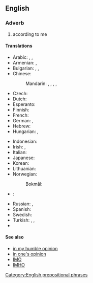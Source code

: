 ==English==

===Adverb===
{{head|en|adverb|head=[[in]] [[my]] [[opinion]]}}

# according to me

====Translations====
{{trans-top|according to me}}
* Arabic: {{t-|ar|في رأيي|tr=fi raa'i}}, {{t-|ar|لرأي|tr=li-raa'i}}, {{t-|ar|فِي ظَنِّي|sc=Arab}}
* Armenian: {{t-|hy|իմ կարծիքով|sc=Armn}}, {{t-|hy|ըստ իս|sc=Armn}}
* Bulgarian: {{t-|bg|според мен|sc=Cyrl}}, {{t-|bg|по мое мнение|sc=Cyrl}}, {{t-|bg|по моему|sc=Cyrl}}
* Chinese:
*: Mandarin: {{t|cmn|對我來說|sc=Hani}}, {{t|cmn|对我来说|tr=duì wǒ lái shuō|sc=Hani}}, {{t|cmn|依我看|tr=yī wǒ kàn|sc=Hani}}, {{t|cmn|在我看來|sc=Hani}}, {{t|cmn|在我看来|tr=zài wǒ kàn lái|sc=Hani}}
* Czech: {{t-|cs|podle mého mínění}}
* Dutch: {{t-|nl|naar mijn mening}}
* Esperanto: {{t-|eo|miaopinie}}
* Finnish: {{tø|fi|([[minun]]) [[mielestäni]]}}
* French: {{t+|fr|à mon avis}}
* German: {{t-|de|meiner Meinung nach}}, {{t-|de|meines Erachtens}}
* Hebrew: {{t-|he|לדעתי|tr=leda'atí|sc=Hebr}}
* Hungarian: {{t-|hu|véleményem szerint}}, {{t-|hu|szerintem}}
{{trans-mid}}
* Indonesian: {{t-|id|menurut pendapat saya}}
* Irish: {{t-|ga|dar liom}}, {{t-|ga|dar liomsa}} {{qualifier|emphatic}}
* Italian: {{t-|it|secondo me}}
* Japanese: {{t-|ja|私見では|tr=しけんでは, shiken dewa}}
* Korean: {{t-|ko|내 생각엔|sc=Kore}}
* Lithuanian: {{t-|lt|mano nuomone}}
* Norwegian:
*: Bokmål: {{t-|nb|etter min mening}}
* {{ttbc|pl}}: {{tø|pl|[[mój|moim]] [[zdanie]]m}} <!-- was "[[mój|moim]] [[zdanie]]m" - assumed sum-of-parts; if an idiom, remove the wikilinks to the individual words. see [[User:Kephir/gadgets/xte#Translation_fixing]] -->
* Russian: {{t+|ru|по-моему|tr=po-mójemu}}, {{t-|ru|по моему мнению|tr=po mojemú mnéniju}}
* Spanish: {{t-|es|en mi opinión}}
* Swedish: {{t-|sv|i min mening}}
* Turkish: {{t+|tr|bence}}, {{t-|tr|bana göre}}, {{t-|tr|fikrimce}}
* {{trreq|vi}}
{{trans-bottom}}

====See also====
* [[in my humble opinion]]
* [[in one's opinion]]
* [[IMO]]
* [[IMHO]]

[[Category:English prepositional phrases]]